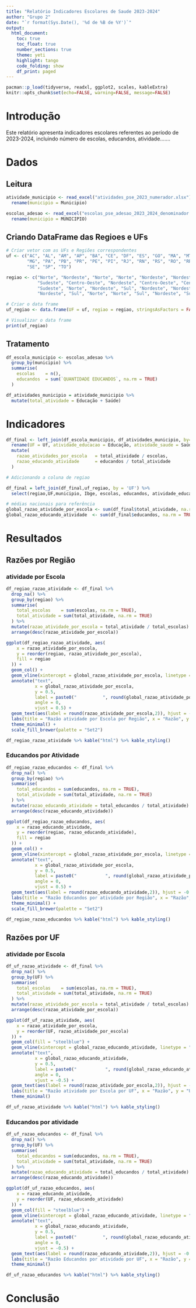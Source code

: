 ```yaml
---
title: "Relatório Indicadores Escolares de Saude 2023-2024"
author: "Grupo 2"
date: "`r format(Sys.Date(), '%d de %B de %Y')`"
output:
  html_document:
    toc: true
    toc_float: true
    number_sections: true
    theme: yeti
    highlight: tango
    code_folding: show
    df_print: paged
---
```


```r
pacman::p_load(tidyverse, readxl, ggplot2, scales, kableExtra)
knitr::opts_chunk$set(echo=FALSE, warning=FALSE, message=FALSE)
```

# Introdução
Este relatório apresenta indicadores escolares referentes ao período de 2023-2024, incluindo número de escolas, educandos, atividade.......

# Dados
## Leitura
```r
atividade_municipio <- read_excel("atividades_pse_2023_numerador.xlsx")  %>% #Numerador (Numero de atividades em escolas por municipio)
  rename(municipio = Municipio) 

escolas_adesao <- read_excel("escolas_pse_adesao_2023_2024_denominador.xlsx") %>% #Denominador (Numero de escolas por municipio)
  rename(municipio = MUNICIPIO) 

```
## Criando DataFrame das Regioes e UFs

```r
# Criar vetor com as UFs e Regiões correspondentes
uf <- c("AC", "AL", "AM", "AP", "BA", "CE", "DF", "ES", "GO", "MA", "MT", "MS", 
        "MG", "PA", "PB", "PR", "PE", "PI", "RJ", "RN", "RS", "RO", "RR", "SC", 
        "SE", "SP", "TO")

regiao <- c("Norte", "Nordeste", "Norte", "Norte", "Nordeste", "Nordeste", "Centro-Oeste", 
            "Sudeste", "Centro-Oeste", "Nordeste", "Centro-Oeste", "Centro-Oeste", 
            "Sudeste", "Norte", "Nordeste", "Sul", "Nordeste", "Nordeste", "Sudeste", 
            "Nordeste", "Sul", "Norte", "Norte", "Sul", "Nordeste", "Sudeste", "Norte")

# Criar o data frame
uf_regiao <- data.frame(UF = uf, regiao = regiao, stringsAsFactors = FALSE)

# Visualizar o data frame
print(uf_regiao)

```


## Tratamento
```r
df_escola_municipio <- escolas_adesao %>%
  group_by(municipio) %>%
  summarise(
    escolas    = n(),
    educandos  = sum(`QUANTIDADE EDUCANDOS`, na.rm = TRUE)
  ) 

df_atividades_municipio = atividade_municipio %>%
  mutate(total_atividade = Educação + Saúde)
```

# Indicadores
```r
df_final <- left_join(df_escola_municipio, df_atividades_municipio, by='municipio') %>%
  rename(UF = Uf, atividade_educacao = Educação, atividade_saude = Saúde) %>%
  mutate(
    razao_atividades_por_escola   = total_atividade / escolas,
    razao_educando_atividade      = educandos / total_atividade
  )

# Adicionando a coluna de regiao

df_final = left_join(df_final,uf_regiao, by = 'UF') %>%
  select(regiao,UF,municipio, Ibge, escolas, educandos, atividade_educacao, atividade_saude, total_atividade)

# médias nacionais para referência
global_razao_atividade_por_escola <- sum(df_final$total_atividade, na.rm = TRUE) / sum(df_final$escolas, na.rm = TRUE)
global_razao_educando_atividade  <- sum(df_final$educandos, na.rm = TRUE) / sum(df_final$total_atividade, na.rm = TRUE)
```

# Resultados

## Razões por Região

### atividade por Escola

```r
df_regiao_razao_atividade <- df_final %>%
  drop_na() %>%
  group_by(regiao) %>%
  summarise(
    total_escolas    = sum(escolas, na.rm = TRUE),
    total_atividade = sum(total_atividade, na.rm = TRUE)
  ) %>%
  mutate(razao_atividade_por_escola = total_atividade / total_escolas) %>%
  arrange(desc(razao_atividade_por_escola))

ggplot(df_regiao_razao_atividade, aes(
    x = razao_atividade_por_escola,
    y = reorder(regiao, razao_atividade_por_escola),
    fill = regiao
  )) +
  geom_col() +
  geom_vline(xintercept = global_razao_atividade_por_escola, linetype = "dashed", size = 0.7) +
  annotate("text",
           x = global_razao_atividade_por_escola,
           y = 0.5,
           label = paste0("          ", round(global_razao_atividade_por_escola,2)),
           angle = 0,
           vjust = 0.5) +
  geom_text(aes(label = round(razao_atividade_por_escola,2)), hjust = -0.1) +
  labs(title = "Razão atividade por Escola por Região", x = "Razão", y = "Região") +
  theme_minimal() +
  scale_fill_brewer(palette = "Set2")
```
```r
df_regiao_razao_atividade %>% kable("html") %>% kable_styling()
```

### Educandos por Atividade
```r
df_regiao_razao_educandos <- df_final %>%
  drop_na() %>%
  group_by(regiao) %>%
  summarise(
    total_educandos = sum(educandos, na.rm = TRUE),
    total_atividade = sum(total_atividade, na.rm = TRUE)
  ) %>%
  mutate(razao_educando_atividade = total_educandos / total_atividade) %>%
  arrange(desc(razao_educando_atividade))

ggplot(df_regiao_razao_educandos, aes(
    x = razao_educando_atividade,
    y = reorder(regiao, razao_educando_atividade),
    fill = regiao
  )) +
  geom_col() +
  geom_vline(xintercept = global_razao_atividade_por_escola, linetype = "dashed", size = 0.7) +
  annotate("text",
           x = global_razao_atividade_por_escola,
           y = 0.5,
           label = paste0("           ", round(global_razao_atividade_por_escola,2)),
           angle = 0,
           vjust = 0.5) +
  geom_text(aes(label = round(razao_educando_atividade,2)), hjust = -0.1) +
  labs(title = "Razão Educandos por atividade por Região", x = "Razão", y = "Região") +
  theme_minimal() +
  scale_fill_brewer(palette = "Set2")
```
```r
df_regiao_razao_educandos %>% kable("html") %>% kable_styling()
```

## Razões por UF
### atividade por Escola
```r
df_uf_razao_atividade <- df_final %>%
  drop_na() %>%
  group_by(UF) %>%
  summarise(
    total_escolas    = sum(escolas, na.rm = TRUE),
    total_atividade = sum(total_atividade, na.rm = TRUE)
  ) %>%
  mutate(razao_atividade_por_escola = total_atividade / total_escolas) %>%
  arrange(desc(razao_atividade_por_escola))

ggplot(df_uf_razao_atividade, aes(
    x = razao_atividade_por_escola,
    y = reorder(UF, razao_atividade_por_escola)
  )) +
  geom_col(fill = "steelblue") +
  geom_vline(xintercept = global_razao_educando_atividade, linetype = "dashed", size = 0.7) +
  annotate("text",
           x = global_razao_educando_atividade,
           y = 0.5,
           label = paste0("           ", round(global_razao_educando_atividade,2)),
           angle = 0,
           vjust = -0.5) +
  geom_text(aes(label = round(razao_atividade_por_escola,2)), hjust = -0.1) +
  labs(title = "Razão atividade por Escola por UF", x = "Razão", y = "UF") +
  theme_minimal()
```
```r
df_uf_razao_atividade %>% kable("html") %>% kable_styling()
```

### Educandos por atividade
```r
df_uf_razao_educandos <- df_final %>%
  drop_na() %>%
  group_by(UF) %>%
  summarise(
    total_educandos = sum(educandos, na.rm = TRUE),
    total_atividade = sum(total_atividade, na.rm = TRUE)
  ) %>%
  mutate(razao_educando_atividade = total_educandos / total_atividade) %>%
  arrange(desc(razao_educando_atividade))

ggplot(df_uf_razao_educandos, aes(
    x = razao_educando_atividade,
    y = reorder(UF, razao_educando_atividade)
  )) +
  geom_col(fill = "steelblue") +
  geom_vline(xintercept = global_razao_educando_atividade, linetype = "dashed", size = 0.7) +
  annotate("text",
           x = global_razao_educando_atividade,
           y = 0.5,
           label = paste0("          ", round(global_razao_educando_atividade,2)),
           angle = 0,
           vjust = -0.5) +
  geom_text(aes(label = round(razao_educando_atividade,2)), hjust = -0.1) +
  labs(title = "Razão Educandos por atividade por UF", x = "Razão", y = "UF") +
  theme_minimal()
```
```r
df_uf_razao_educandos %>% kable("html") %>% kable_styling()
```

# Conclusão

